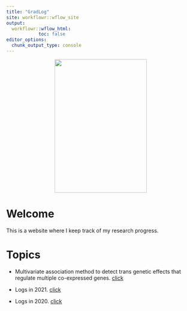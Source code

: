 ```yaml
---
title: "GradLog"
site: workflowr::wflow_site
output:
  workflowr::wflow_html:
            toc: false
editor_options:
  chunk_output_type: console
---
```


<center>
![](image.png){width=70% height=3.7in}
</center>

# Welcome

This is a website where I keep track of my research progress.

# Topics
- Multivariate association method to detect trans genetic effects that regulate multiple co-expressed genes. [click](Trans.html)

- Logs in 2021. [click](Log2021.html)

- Logs in 2020. [click](Log2020.html)
